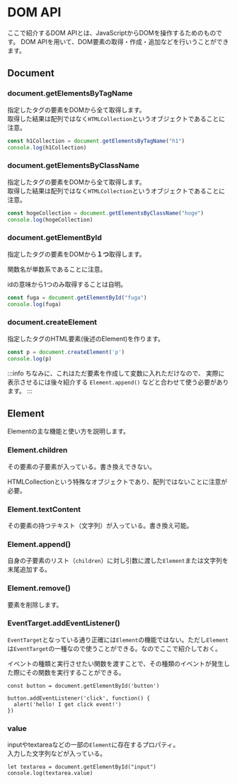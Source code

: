 # DOM API

ここで紹介するDOM APIとは、JavaScriptからDOMを操作するためのものです。
DOM APIを用いて、DOM要素の取得・作成・追加などを行いうことができます。

## Document

### document.getElementsByTagName

指定したタグの要素をDOMから全て取得します。  
取得した結果は配列ではなく`HTMLCollection`というオブジェクトであることに注意。

```javascript
const h1Collection = document.getElementsByTagName("h1")
console.log(h1Collection)
```

### document.getElementsByClassName

指定したタグの要素をDOMから全て取得します。  
取得した結果は配列ではなく`HTMLCollection`というオブジェクトであることに注意。

```javascript
const hogeCollection = document.getElementsByClassName("hoge")
console.log(hogeCollection)
```

### document.getElementById

指定したタグの要素をDOMから**１つ**取得します。

関数名が単数系であることに注意。

idの意味から1つのみ取得することは自明。

```javascript
const fuga = document.getElementById("fuga")
console.log(fuga)
```

### document.createElement

指定したタグのHTML要素(後述のElement)を作ります。

```javascript
const p = document.createElement('p')
console.log(p)
```

:::info
ちなみに、これはただ要素を作成して変数に入れただけなので、
実際に表示させるには後々紹介する `Element.append()` などと合わせて使う必要があります。
:::

## Element

Elementの主な機能と使い方を説明します。

### Element.children

その要素の子要素が入っている。書き換えできない。

HTMLCollectionという特殊なオブジェクトであり、配列ではないことに注意が必要。

### Element.textContent

その要素の持つテキスト（文字列）が入っている。書き換え可能。

### Element.append()

自身の子要素のリスト（`children`）に対し引数に渡した`Element`または文字列を末尾追加する。

### Element.remove()

要素を削除します。

### EventTarget.addEventListener()

`EventTarget`となっている通り正確には`Element`の機能ではない。ただし`Element`は`EventTarget`の一種なので使うことができる。なのでここで紹介しておく。

イベントの種類と実行させたい関数を渡すことで、その種類のイベントが発生した際にその関数を実行することができる。

```javascript=
const button = document.getElementById('button')

button.addEventListener('click', function() {
  alert('hello! I get click event!')
})
```

### value

inputやtextareaなどの一部の`Element`に存在するプロパティ。  
入力した文字列などが入っている。

```javascript=
let textarea = document.getElementById("input")
console.log(textarea.value)
```

